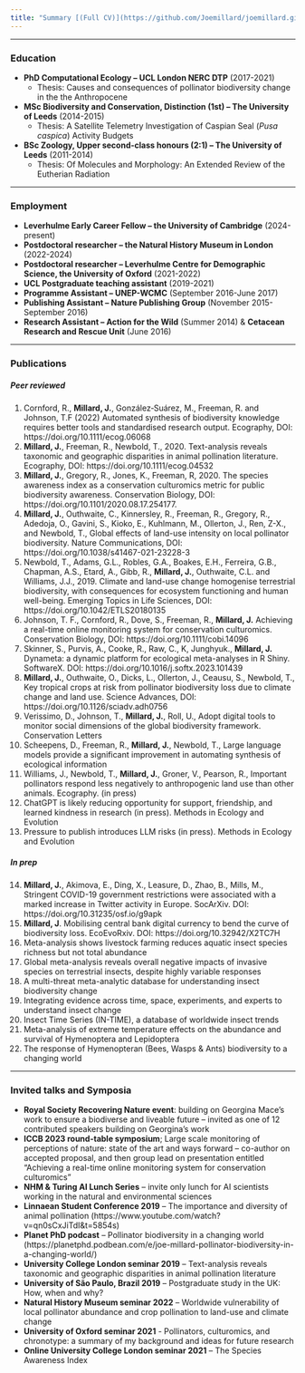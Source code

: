 ```yaml
---
title: "Summary [(Full CV)](https://github.com/Joemillard/joemillard.github.io/blob/main/docs/Joe-Millard_CV.pdf)"
---
```


***

### **Education**
- **PhD Computational Ecology – UCL London NERC DTP** (2017-2021)
  - Thesis: Causes and consequences of pollinator biodiversity change in the the Anthropocene
- **MSc Biodiversity and Conservation, Distinction (1st) – The University of Leeds** (2014-2015)
  - Thesis: A Satellite Telemetry Investigation of Caspian Seal (*Pusa caspica*) Activity Budgets
- **BSc Zoology, Upper second-class honours (2:1) – The University of Leeds** (2011-2014) 
  - Thesis: Of Molecules and Morphology: An Extended Review of the Eutherian Radiation 

***

### **Employment**
- **Leverhulme Early Career Fellow – the University of Cambridge** (2024-present)
- **Postdoctoral researcher – the Natural History Museum in London** (2022-2024)
- **Postdoctoral researcher – Leverhulme Centre for Demographic Science, the University of Oxford** (2021-2022)
- **UCL Postgraduate teaching assistant** (2019-2021)
- **Programme Assistant – UNEP-WCMC** (September 2016-June 2017) 
- **Publishing Assistant – Nature Publishing Group** (November 2015-September 2016) 
- **Research Assistant – Action for the Wild** (Summer 2014) & **Cetacean Research and Rescue Unit** (June 2016)

***

### **Publications**

##### **Peer reviewed**
1. Cornford, R., **Millard, J.**, González‐Suárez, M., Freeman, R. and Johnson, T.F (2022) Automated synthesis of biodiversity knowledge requires better tools and standardised research output. Ecography, DOI: https://doi.org/10.1111/ecog.06068
2. **Millard, J.**, Freeman, R., Newbold, T., 2020. Text-analysis reveals taxonomic and geographic disparities in animal pollination literature. Ecography, DOI: https://doi.org/10.1111/ecog.04532  
3. **Millard, J.**, Gregory, R., Jones, K., Freeman, R, 2020. The species awareness index as a conservation culturomics metric for public biodiversity awareness. Conservation Biology, DOI: https://doi.org/10.1101/2020.08.17.254177.  
4. **Millard, J.**, Outhwaite, C., Kinnersley, R., Freeman, R., Gregory, R., Adedoja, O., Gavini, S., Kioko, E., Kuhlmann, M., Ollerton, J., Ren, Z-X., and Newbold, T., Global effects of land-use intensity on local pollinator biodiversity. Nature Communications, DOI: https://doi.org/10.1038/s41467-021-23228-3
5. Newbold, T., Adams, G.L., Robles, G.A., Boakes, E.H., Ferreira, G.B., Chapman, A.S., Etard, A., Gibb, R., **Millard, J.**, Outhwaite, C.L. and Williams, J.J., 2019. Climate and land-use change homogenise terrestrial biodiversity, with consequences for ecosystem functioning and human well-being. Emerging Topics in Life Sciences, DOI: https://doi.org/10.1042/ETLS20180135
6. Johnson, T. F., Cornford, R., Dove, S., Freeman, R., **Millard, J.** Achieving a real-time online monitoring system for conservation culturomics. Conservation Biology, DOI: https://doi.org/10.1111/cobi.14096
7. Skinner, S., Purvis, A., Cooke, R., Raw, C., K, Junghyuk., **Millard, J.** Dynameta: a dynamic platform for ecological meta-analyses in R Shiny. SoftwareX. DOI: https://doi.org/10.1016/j.softx.2023.101439
8. **Millard, J.**, Outhwaite, O., Dicks, L., Ollerton, J., Ceausu, S., Newbold, T., Key tropical crops at risk from
pollinator biodiversity loss due to climate change and land use. Science Advances, DOI: https://doi.org/10.1126/sciadv.adh0756
9. Verissimo, D., Johnson, T., **Millard, J.**, Roll, U., Adopt digital tools to monitor social dimensions of the global biodiversity framework. Conservation Letters
10. Scheepens, D., Freeman, R., **Millard, J.**, Newbold, T., Large language models provide a significant improvement in automating synthesis of ecological information
11. Williams, J., Newbold, T., **Millard, J.**, Groner, V., Pearson, R., Important pollinators respond less negatively to anthropogenic land use than other animals. Ecography. (in press)
12. ChatGPT is likely reducing opportunity for support, friendship, and learned kindness in research (in press). Methods in Ecology and Evolution
13. Pressure to publish introduces LLM risks (in press). Methods in Ecology and Evolution

##### **In prep**
14. **Millard, J.**, Akimova, E., Ding, X., Leasure, D., Zhao, B., Mills, M., Stringent COVID-19 government restrictions were associated with a marked increase in Twitter activity in Europe. SocArXiv. DOI: https://doi.org/10.31235/osf.io/g9apk
15.	**Millard, J**. Mobilising central bank digital currency to bend the curve of biodiversity loss. EcoEvoRxiv. DOI: https://doi.org/10.32942/X2TC7H
14. Meta-analysis shows livestock farming reduces aquatic insect species richness but not total abundance
15. Global meta-analysis reveals overall negative impacts of invasive species on terrestrial insects, despite highly variable responses
16. A multi-threat meta-analytic database for understanding insect biodiversity change
17. Integrating evidence across time, space, experiments, and experts to understand insect change
18. Insect Time Series (IN-TIME), a database of worldwide insect trends
19. Meta-analysis of extreme temperature effects on the abundance and survival of Hymenoptera and Lepidoptera
19. The response of Hymenopteran (Bees, Wasps & Ants) biodiversity to a changing world

***

### **Invited talks and Symposia**
- **Royal Society Recovering Nature event**: building on Georgina Mace's work to ensure a biodiverse
and liveable future – invited as one of 12 contributed speakers building on Georgina’s work
- **ICCB 2023 round-table symposium**; Large scale monitoring of perceptions of nature: state of the art
and ways forward – co-author on accepted proposal, and then group lead on presentation entitled
“Achieving a real-time online monitoring system for conservation culturomics”
- **NHM & Turing AI Lunch Series** – invite only lunch for AI scientists working in the natural and
environmental sciences
- **Linnaean Student Conference 2019** – The importance and diversity of animal pollination
(https://www.youtube.com/watch?v=qn0sCxJiTdI&t=5854s)
- **Planet PhD podcast** – Pollinator biodiversity in a changing world
(https://planetphd.podbean.com/e/joe-millard-pollinator-biodiversity-in-a-changing-world/)
- **University College London seminar 2019** – Text-analysis reveals taxonomic and geographic disparities
in animal pollination literature
- **University of São Paulo, Brazil 2019** – Postgraduate study in the UK: How, when and why?
- **Natural History Museum seminar 2022** – Worldwide vulnerability of local pollinator abundance and crop
pollination to land-use and climate change
- **University of Oxford seminar 2021** - Pollinators, culturomics, and chronotype: a summary of my
background and ideas for future research
- **Online University College London seminar 2021** – The Species Awareness Index